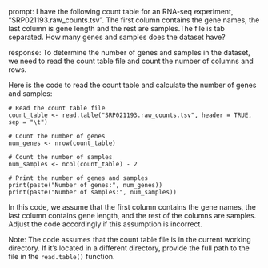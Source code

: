 prompt:
I have the following count table for an RNA-seq experiment, "SRP021193.raw_counts.tsv". The first column contains the gene names, the last column is gene length and the rest are samples.The file is tab separated. How many genes and samples does the dataset have?

response:
To determine the number of genes and samples in the dataset, we need to read the count table file and count the number of columns and rows.

Here is the code to read the count table and calculate the number of genes and samples:

```
# Read the count table file
count_table <- read.table("SRP021193.raw_counts.tsv", header = TRUE, sep = "\t")

# Count the number of genes
num_genes <- nrow(count_table)

# Count the number of samples
num_samples <- ncol(count_table) - 2

# Print the number of genes and samples
print(paste("Number of genes:", num_genes))
print(paste("Number of samples:", num_samples))
```

In this code, we assume that the first column contains the gene names, the last column contains gene length, and the rest of the columns are samples. Adjust the code accordingly if this assumption is incorrect.

Note: The code assumes that the count table file is in the current working directory. If it's located in a different directory, provide the full path to the file in the `read.table()` function.
